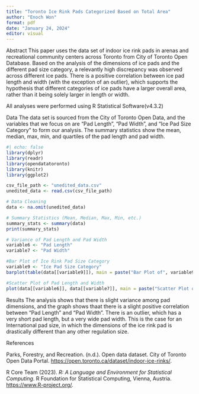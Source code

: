 ```yaml
---
title: "Toronto Ice Rink Pads Categorized Based on Total Area"
author: "Enoch Won"
format: pdf
date: "January 24, 2024"
editor: visual
---
```


Abstract
  This paper uses the data set of indoor ice rink pads in arenas and recreational community centers across Toronto from City of Toronto Open Database. Based on the analysis of the dimensions of ice pads and the different pad size category, a relevantly high discrepancy was observed across different ice pads. There is a positive correlation between ice pad length and width (with the exception of an outlier), which supports the hypothesis that different categories of ice pads have a larger overall area, rather than it being solely larger in length or width. 

All analyses were performed using R Statistical Software(v4.3.2)

Data
The data set is sourced from the City of Toronto Open Data, and the variables that we focus on are "Pad Length", "Pad Width", and "Ice Pad Size Category" to form our analysis. The summary statistics show the mean, median, max, min, and quartiles of the pad length and pad width. 
```r
#| echo: false
library(dplyr)
library(readr)
library(opendatatoronto)
library(knitr)
library(ggplot2)

csv_file_path <- "unedited_data.csv"
unedited_data <- read.csv(csv_file_path)

# Data Cleaning
data <- na.omit(unedited_data)

# Summary Statistics (Mean, Median, Max, Min, etc.)
summary_stats <- summary(data)
print(summary_stats)

# Variance of Pad Length and Pad Width
variable6 <- "Pad Length"
variable7 <- "Pad Width"

#Bar Plot of Ice Rink Pad Size Category
variable9 <- "Ice Pad Size Category"
barplot(table(data[[variable9]]), main = paste("Bar Plot of", variable9), xlab = variable9, cex.names = 0.5, ylab = "Frequency", ylim = c(0, 30), xlim = c(0, 5), col = "pink", border = "black")

#Scatter Plot of Pad Length and Width
plot(data[[variable6]], data[[variable7]], main = paste("Scatter Plot of", variable6, "vs", variable7), xlab = variable6, ylab = variable7, xlim = c(75, 200), ylim = c(69, 100), pch = 15, col = "lightblue")
```

Results
The analysis shows that there is slight variance among pad dimensions, and the graph shows thaat there is a slight positive correlation between "Pad Length" and "Pad Width". There is an outlier, which has a very short pad length, but a very wide pad width. This is the case for an International pad size, in which the dimensions of the ice rink pad is drastically different than any other regulation size. 

References

Parks, Forestry, and Recreation. (n.d.). Open data dataset. City of Toronto Open Data Portal. <https://open.toronto.ca/dataset/indoor-ice-rinks/>.

R Core Team (2023). *R: A Language and Environment for Statistical Computing*. R Foundation for Statistical Computing, Vienna, Austria. <https://www.R-project.org/>.

```r

```
